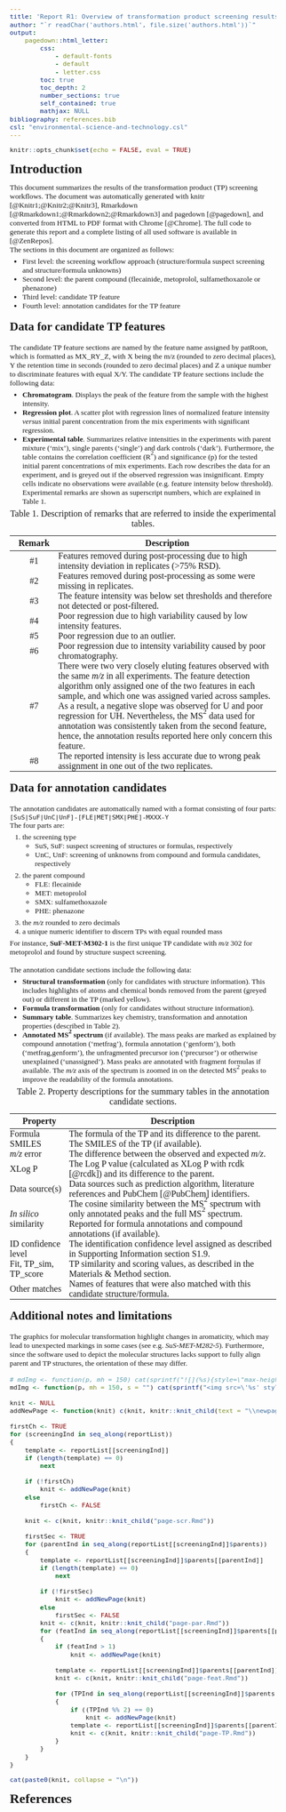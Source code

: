 ```yaml
---
title: 'Report R1: Overview of transformation product screening results'
author: "`r readChar('authors.html', file.size('authors.html'))`"
output:
    pagedown::html_letter:
        css:
            - default-fonts
            - default
            - letter.css
        toc: true
        toc_depth: 2
        number_sections: true
        self_contained: true
        mathjax: NULL
bibliography: references.bib
csl: "environmental-science-and-technology.csl"
---
```


```r
knitr::opts_chunk$set(echo = FALSE, eval = TRUE)
```

<style>

.row2 {
    display: flex;
    flex-wrap: nowrap;
    justify-content: space-evenly;
    align-items: center;
}

.formulaTxt {
    font-size: 16pt;
    font-weight: bold;
    margin: 25px;
}

table {
    margin: 0px;
}

h1 {
    font-size: 18pt;
    margin-block-start: 0.5em;
    margin-block-end: 0.5em;
}

h2 {
    font-size: 16pt;
    margin-block-start: 0.8em;
    margin-block-end: 0.8em;
}

h3 {
    font-size: 12pt;
    margin-block-start: 0.5em;
    margin-block-end: 0.5em;
}

h4 {
    font-size: 11pt;
    margin-block-start: 0.5em;
    margin-block-end: 0.5em;
}

/*tbody, ul, p {
    font-size: 11pt;
}*/

td {
    padding: 0px;
}

p {
    margin-top: 0px;
    margin-bottom: 0px;
}

pre {
    margin: 0px;
}

ol, ul {
    margin-top: 5px;
    margin-bottom: 5px;
}

body {
    font-family: serif;
    font-size: 10pt;
}

* {
  /* Override default margins*/
  --pagedjs-margin-right: 0.8in;
  --pagedjs-margin-left: 0.8in;
  --pagedjs-margin-top: 0.6in;
  --pagedjs-margin-bottom: 0.6in;
}

/* https://github.com/rstudio/pagedown/issues/89#issuecomment-475915999 */
a[href^="http"]:not([class="uri"])::after {
  content: "";
}

/* to avoid referring to page numbers */
/*a[href^="#"]:not([class="uri"], [class="leaders"])::after {
  content: "" !important;
}*/
sup a[href^="#"]:not([class="uri"])::after {
  content: "" !important;
}

.author {
    font-weight: normal;
    font-size: small;
}

/* don't add additional line spacing above superscripted text: https://stackoverflow.com/a/1530819 */
sup {
    vertical-align: top;
    position: relative;
    top: -0.5em;
}

/* BUG: avoid newlines after reference numbers in bibliography --> copied from: https://github.com/rstudio/rmarkdown/issues/1959 */
div.csl-bib-body { }
div.csl-entry {
  clear: both;
$if(csl-entry-spacing)$
  margin-bottom: $csl-entry-spacing$;
$endif$
}
.hanging div.csl-entry {
  margin-left:2em;
  text-indent:-2em;
}
div.csl-left-margin {
  min-width:2em;
  float:left;
}
div.csl-right-inline {
  margin-left:2em;
  padding-left:1em;
}
div.csl-indent {
  margin-left: 2em;
}

</style>


\newpage

# Introduction

This document summarizes the results of the transformation product (TP) screening workflows. The document was
automatically generated with knitr [@Knitr1;@Knitr2;@Knitr3], Rmarkdown [@Rmarkdown1;@Rmarkdown2;@Rmarkdown3] and
pagedown [@pagedown], and converted from HTML to PDF format with Chrome [@Chrome]. The full code to generate this report
and a complete listing of all used software is available in [@ZenRepos].

The sections in this document are organized as follows:

* First level: the screening workflow approach (structure/formula suspect screening and structure/formula unknowns)
* Second level: the parent compound (flecainide, metoprolol, sulfamethoxazole or phenazone)
* Third level: candidate TP feature
* Fourth level: annotation candidates for the TP feature

## Data for candidate TP features

The candidate TP feature sections are named by the feature name assigned by patRoon, which is formatted as MX_RY_Z, with
X being the m/z (rounded to zero decimal places), Y the retention time in seconds (rounded to zero decimal places) and Z a unique number to discriminate features with
equal X/Y. The candidate TP feature sections include the following data:

* **Chromatogram**. Displays the peak of the feature from the sample with the highest intensity.
* **Regression plot**. A scatter plot with regression lines of normalized feature intensity _versus_ initial parent concentration from the mix experiments with significant regression.
* **Experimental table**. Summarizes relative intensities in the experiments with parent mixture ('mix'), single parents ('single') and dark controls ('dark'). Furthermore, the table contains the correlation coefficient (R<sup>2</sup>) and significance (p) for the tested initial parent concentrations of mix experiments. Each row describes the data for an experiment, and is greyed out if the observed regression was insignificant. Empty cells indicate no observations were available (e.g. feature intensity below threshold). Experimental remarks are shown as superscript numbers, which are explained in Table 1.

Remark                     | Description
:------------------------: | -------------------------------------------------------------------------------------------------------------------
<a name="remark-1">\#1</a> | Features removed during post-processing due to high intensity deviation in replicates (>75% RSD).
<a name="remark-2">\#2</a> | Features removed during post-processing as some were missing in replicates.
<a name="remark-3">\#3</a> | The feature intensity was below set thresholds and therefore not detected or post-filtered.
<a name="remark-4">\#4</a> | Poor regression due to high variability caused by low intensity features.
<a name="remark-5">\#5</a> | Poor regression due to an outlier.
<a name="remark-6">\#6</a> | Poor regression due to intensity variability caused by poor chromatography.
<a name="remark-7">\#7</a> | There were two very closely eluting features observed with the same _m/z_ in all experiments. The feature detection algorithm only assigned one of the two features in each sample, and which one was assigned varied across samples. As a result, a negative slope was observed for U and poor regression for UH. Nevertheless, the MS<sup>2</sup> data used for annotation was consistently taken from the second feature, hence, the annotation results reported here only concern this feature.
<a name="remark-8">\#8</a> | The reported intensity is less accurate due to wrong peak assignment in one out of the two replicates.


Table: Table 1. Description of remarks that are referred to inside the experimental tables.

\newpage

## Data for annotation candidates

The annotation candidates are automatically named with a format consisting of four parts:

```
[SuS|SuF|UnC|UnF]-[FLE|MET|SMX|PHE]-MXXX-Y
```

The four parts are:

1. the screening type
    * SuS, SuF: suspect screening of structures or formulas, respectively
    * UnC, UnF: screening of unknowns from compound and formula candidates, respectively
2. the parent compound
    * FLE: flecainide
    * MET: metoprolol
    * SMX: sulfamethoxazole
    * PHE: phenazone
3. the _m/z_ rounded to zero decimals
4. a unique numeric identifier to discern TPs with equal rounded mass

For instance, **SuF-MET-M302-1** is the first unique TP candidate with _m/z_ 302 for metoprolol and found by structure suspect screening.

<br>The annotation candidate sections include the following data:

* **Structural transformation** (only for candidates with structure information). This includes highlights of atoms and chemical bonds removed from the parent (greyed out) or different in the TP (marked yellow).
* **Formula transformation** (only for candidates without structure information).
* **Summary table**. Summarizes key chemistry, transformation and annotation properties (described in Table 2).
* **Annotated MS<sup>2</sup> spectrum** (if available). The mass peaks are marked as explained by compound annotation (‘metfrag’), formula annotation (‘genform’), both (‘metfrag,genform’), the unfragmented precursor ion (‘precursor’) or otherwise unexplained (‘unassigned’). Mass peaks are annotated with fragment formulas if available. The _m/z_ axis of the spectrum is zoomed in on the detected MS<sup>2</sup> peaks to improve the readability of the formula annotations.

Property                | Description
----------------------- | -------------------------------------------------------------------------------
Formula                 | The formula of the TP and its difference to the parent.
SMILES                  | The SMILES of the TP (if available).
_m/z_ error             | The difference between the observed and expected _m/z_.
XLog P                  | The Log P value (calculated as XLog P with rcdk [@rcdk]) and its difference to the parent.
Data source(s)          | Data sources such as prediction algorithm, literature references and PubChem [@PubChem] identifiers.
_In silico_ similarity  | The cosine similarity between the MS<sup>2</sup> spectrum with only annotated peaks and the full MS<sup>2</sup> spectrum. Reported for formula annotations and compound annotations (if available).
ID confidence level     | The identification confidence level assigned as described in Supporting Information section S1.9.
Fit, TP_sim, TP_score   | TP similarity and scoring values, as described in the Materials & Method section.
Other matches           | Names of features that were also matched with this candidate structure/formula.

Table: Table 2. Property descriptions for the summary tables in the annotation candidate sections.

\newpage

## Additional notes and limitations

The graphics for molecular transformation highlight changes in aromaticity, which may lead to unexpected markings in some cases (see e.g. _SuS-MET-M282-5_). Furthermore, since the software used to depict the molecular structures lacks support to fully align parent and TP structures, the orientation of these may differ.

\newpage

```r
# mdImg <- function(p, mh = 150) cat(sprintf("![](%s){style=\"max-height: %dpx;\"}\n", p, mh))
mdImg <- function(p, mh = 150, s = "") cat(sprintf("<img src=\'%s' style=\"max-height: %dpx;%s\"></img>", normalizePath(p), mh, s))

knit <- NULL
addNewPage <- function(knit) c(knit, knitr::knit_child(text = "\\newpage"))

firstCh <- TRUE
for (screeningInd in seq_along(reportList))
{
    template <- reportList[[screeningInd]]
    if (length(template) == 0)
        next
    
    if (!firstCh)
        knit <- addNewPage(knit)
    else
        firstCh <- FALSE

    knit <- c(knit, knitr::knit_child("page-scr.Rmd"))
    
    firstSec <- TRUE
    for (parentInd in seq_along(reportList[[screeningInd]]$parents))
    {
        template <- reportList[[screeningInd]]$parents[[parentInd]]
        if (length(template) == 0)
            next
        
        if (!firstSec)
            knit <- addNewPage(knit)
        else
            firstSec <- FALSE
        knit <- c(knit, knitr::knit_child("page-par.Rmd"))
        for (featInd in seq_along(reportList[[screeningInd]]$parents[[parentInd]]$features))
        {
            if (featInd > 1)
                knit <- addNewPage(knit)
            
            template <- reportList[[screeningInd]]$parents[[parentInd]]$features[[featInd]]
            knit <- c(knit, knitr::knit_child("page-feat.Rmd"))
            
            for (TPInd in seq_along(reportList[[screeningInd]]$parents[[parentInd]]$features[[featInd]]$TPs))
            {
                if ((TPInd %% 2) == 0)
                    knit <- addNewPage(knit)
                template <- reportList[[screeningInd]]$parents[[parentInd]]$features[[featInd]]$TPs[[TPInd]]
                knit <- c(knit, knitr::knit_child("page-TP.Rmd"))
            }
        }
    }
}
```

```r
cat(paste0(knit, collapse = "\n"))
```

\newpage

# References
